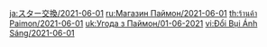 {{Paimon's Bargains
|time_start = 2021-06-01 04:00:00
|time_end   = 2021-07-01 03:59:59
|shop =
{{Shop|Barbara|34|1|type=Character}}
{{Shop|Kaeya|34|1|type=Character}}
{{Shop|Royal Longsword|24|3|type=Weapon}}
{{Shop|Royal Greatsword|24|3|type=Weapon}}
{{Shop|Royal Spear|24|3|type=Weapon}}
{{Shop|Royal Grimoire|24|3|type=Weapon}}
{{Shop|Royal Bow|24|3|type=Weapon}}
}}
<noinclude>
[[ja:スター交換/2021-06-01]]
[[ru:Магазин Паймон/2021-06-01]]
[[th:ร้านค้า Paimon/2021-06-01]]
[[uk:Угода з Паймон/01-06-2021]]
[[vi:Đổi Bụi Ánh Sáng/2021-06-01]]
</noinclude>